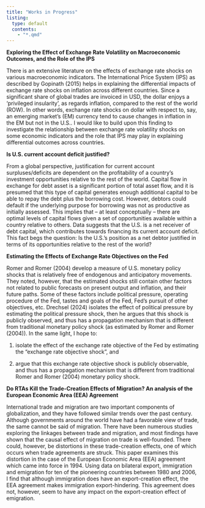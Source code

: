 ```yaml
---
title: "Works in Progress"
listing:
  type: default
  contents:
    - "*.qmd"
---
```


**Exploring the Effect of Exchange Rate Volatility on Macroeconomic Outcomes, and the Role of the IPS**

There is an extensive literature on the effects of exchange rate shocks on various macroeconomic indicators. The International Price System (IPS) as described by Gopinath (2015) helps in explaining the differential impacts of exchange rate shocks on inflation across different countries. Since a significant share of global trades are invoiced in USD, the dollar enjoys a ‘privileged insularity’, as regards inflation, compared to the rest of the world (ROW). In other words, exchange rate shocks on dollar with respect to, say, an emerging market’s (EM) currency tend to cause changes in inflation in the EM but not in the U.S.. I would like to build upon this finding to investigate the relationship between exchange rate volatility shocks on some economic indicators and the role that IPS may play in explaining differential outcomes across countries.

**Is U.S. current account deficit justified?**

From a global perspective, justification for current account surpluses/deficits are dependent on the profitability of a country’s investment opportunities relative to the rest of the world. Capital flow in exchange for debt asset is a significant portion of total asset flow, and it is presumed that this type of capital generates enough additional capital to be able to repay the debt plus the borrowing cost. However, debtors could default if the underlying purpose for borrowing was not as productive as initially assessed. This implies that – at least conceptually – there are optimal levels of capital flows given a set of opportunities available within a country relative to others. Data suggests that the U.S. is a net receiver of debt capital, which contributes towards financing its current account deficit. This fact begs the question: Is the U.S.’s position as a net debtor justified in terms of its opportunities relative to the rest of the world?

**Estimating the Effects of Exchange Rate Objectives on the Fed**

Romer and Romer (2004) develop a measure of U.S. monetary policy shocks that is relatively free of endogenous and anticipatory movements. They noted, however, that the estimated shocks still contain other factors not related to public forecasts on present output and inflation, and their future paths. Some of these factors include political pressure, operating procedure of the Fed, tastes and goals of the Fed, Fed’s pursuit of other objectives, etc. Drechsel (2024) isolates the effect of political pressure by estimating the political pressure shock, then he argues that this shock is publicly observed, and thus has a propagation mechanism that is different from traditional monetary policy shock (as estimated by Romer and Romer (2004)). In the same light, I hope to:

1. isolate the effect of the exchange rate objective of the Fed by estimating the “exchange rate objective shock”, and

2. argue that this exchange rate objective shock is publicly observable, and thus has a propagation mechanism that is different from traditional Romer and Romer (2004) monetary policy shock.


**Do RTAs Kill the Trade-Creation Effects of Migration? An analysis of the European Economic Area (EEA) Agreement**

International trade and migration are two important components of globalization, and they have followed similar trends over the past century. Although governments around the world have had a favorable view of trade, the same cannot be said of migration. There have been numerous studies exploring the linkages between trade and migration, and most findings have shown that the causal effect of migration on trade is well-founded. There could, however, be distortions in these trade-creation effects, one of which occurs when trade agreements are struck. This paper examines this distortion in the case of the European Economic Area (EEA) agreement which came into force in 1994. Using data on bilateral export, immigration and emigration for ten of the pioneering countries between 1980 and 2006, I find that although immigration does have an export-creation effect, the EEA agreement makes immigration export-hindering. This agreement does not, however, seem to have any impact on the export-creation effect of emigration.